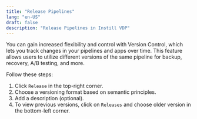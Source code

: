 ```yaml
---
title: "Release Pipelines"
lang: "en-US"
draft: false
description: "Release Pipelines in Instill VDP"
---
```


You can gain increased flexibility and control with Version Control, which lets you track changes in your pipelines and apps over time. This feature allows users to utilize different versions of the same pipeline for backup, recovery, A/B testing, and more.

Follow these steps:

1. Click `Release` in the top-right corner.
2. Choose a versioning format based on semantic principles.
3. Add a description (optional).
4. To view previous versions, click on `Releases` and choose older version in the bottom-left corner.

<ZoomableImg
  src="/docs-assets/vdp/release-pipelne.gif"
  alt="Easily share your pipelines to showcase your work"
/>
